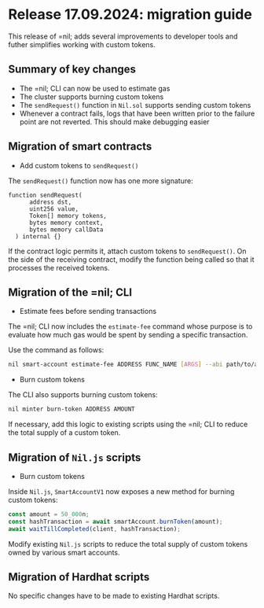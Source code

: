 # Release 17.09.2024: migration guide

This release of =nil; adds several improvements to developer tools and futher simplifies working with custom tokens.

## Summary of key changes

* The =nil; CLI can now be used to estimate gas
* The cluster supports burning custom tokens
* The `sendRequest()` function in `Nil.sol` supports sending custom tokens
* Whenever a contract fails, logs that have been written prior to the failure point are not reverted. This should make debugging easier

## Migration of smart contracts

* Add custom tokens to `sendRequest()`

The `sendRequest()` function now has one more signature:

```solidity showLineNumbers
function sendRequest(
      address dst,
      uint256 value,
      Token[] memory tokens,
      bytes memory context,
      bytes memory callData
  ) internal {}
```

If the contract logic permits it, attach custom tokens to `sendRequest()`. On the side of the receiving contract, modify the function being called so that it processes the received tokens.

## Migration of the =nil; CLI

* Estimate fees before sending transactions

The =nil; CLI now includes the `estimate-fee` command whose purpose is to evaluate how much gas would be spent by sending a specific transaction.

Use the command as follows:

```bash
nil smart-account estimate-fee ADDRESS FUNC_NAME [ARGS] --abi path/to/abi
```

* Burn custom tokens

The CLI also supports burning custom tokens:

```bash
nil minter burn-token ADDRESS AMOUNT
```

If necessary, add this logic to existing scripts using the =nil; CLI to reduce the total supply of a custom token.

## Migration of `Nil.js` scripts

* Burn custom tokens

Inside `Nil.js`, `SmartAccountV1` now exposes a new method for burning custom tokens:

```ts showLineNumbers
const amount = 50_000n;
const hashTransaction = await smartAccount.burnToken(amount);
await waitTillCompleted(client, hashTransaction);
```

Modify existing `Nil.js` scripts to reduce the total supply of custom tokens owned by various smart accounts.

## Migration of Hardhat scripts

No specific changes have to be made to existing Hardhat scripts.
